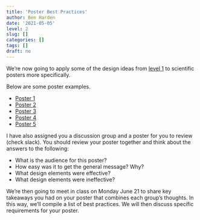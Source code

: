 ```yaml
---
title: 'Poster Best Practices'
author: Ben Harden
date: '2021-05-05'
level: 2
slug: []
categories: []
tags: []
draft: no
---
```


We're now going to apply some of the design ideas from [level 1](../level-1/) to scientific posters more specifically.

Below are some poster examples.

* [Poster 1](posters/poster1.jpg)
* [Poster 2](posters/poster2.pdf)
* [Poster 3](posters/poster3.pdf)
* [Poster 4](posters/poster4.jpg)
* [Poster 5](posters/poster5.pdf)

I have also assigned you a discussion group and a poster for you to review (check slack). You should review your poster together and think about the answers to the following:
    
* What is the audience for this poster?
* How easy was it to get the general message? Why?
* What design elements were effective?
* What design elements were ineffective?

We're then going to meet in class on Monday June 21 to share key takeaways you had on your poster that combines each group's thoughts. In this way, we'll compile a list of best practices. We will then discuss specific requirements for your poster.